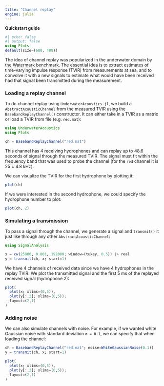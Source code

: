 ```yaml
---
title: "Channel replay"
engine: julia
---
```


**Quickstart guide**

```julia
#| echo: false
#| output: false
using Plots
default(size=(600, 400))
```

The idea of channel replay was popularized in the underwater domain by the [Watermark benchmark](https://ieeexplore.ieee.org/document/7932436). The essential idea is to extract estimates of time-varying impulse response (TVIR) from measurements at sea, and to convolve it with a new signals to estimate what would have been received had that signal been transmitted during the measurement.

### Loading a replay channel

To do channel replay using `UnderwaterAcoustics.jl`, we build a `AbstractAcousticChannel` from the measured TVIR using the `BasebandReplayChannel()` constructor. It can either take in a TVIR as a matrix or load a TVIR from file (e.g. `red.mat`):

```julia
using UnderwaterAcoustics
using Plots

ch = BasebandReplayChannel("red.mat")
```

This channel has 4 receiving hydrophones and can replay up to 48.6 seconds of signal through the measured TVIR. The signal must fit within the frequency band that was used to probe the channel (for the `red` channel it is 25 ± 4.8 kHz).

We can visualize the TVIR for the first hydrophone by plotting it:

```julia
plot(ch)
```

If we were interested in the second hydrophone, we could specify the hydrophone number to plot:

```julia
plot(ch, 2)
```

### Simulating a transmission

To pass a signal through the channel, we generate a signal and `transmit()` it just like through any other `AbstractAcousticChannel`:

```julia
using SignalAnalysis

x = cw(25000, 0.001, 192000; window=(tukey, 0.5)) |> real
y = transmit(ch, x; start=1)
```

We have 4 channels of received data since we have 4 hydrophones in the replay TVIR. We plot the transmitted signal and the first 5 ms of the replayed received signal (hydrophone 2):

```julia
plot(
  plot(x; xlims=(0,5)),
  plot(y[:,2]; xlims=(0,5));
  layout=(2,1)
)
```

### Adding noise

We can also simulate channels with noise. For example, if we wanted white Gaussian noise with standard deviation `σ = 0.1`, we can specify that when loading the channel:

```julia
ch = BasebandReplayChannel("red.mat"; noise=WhiteGaussianNoise(0.1))
y = transmit(ch, x; start=1)

plot(
  plot(x; xlims=(0,5)),
  plot(y[:,2]; xlims=(0,5));
  layout=(2,1)
)
```
